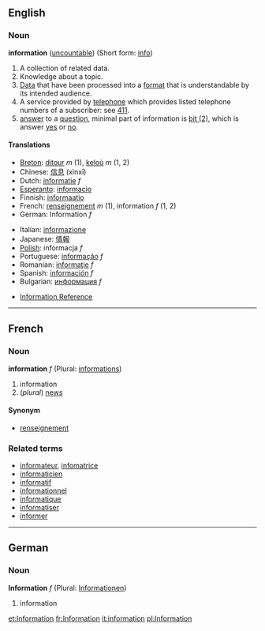 ==English==
===Noun===
'''information''' ([[uncountable]]) (Short form: [[info]])

# A collection of related data.
# Knowledge about a topic.
# [[Data]] that have been processed into a [[format]] that is understandable by its intended audience.
# A service provided by [[telephone]] which provides listed telephone numbers of a subscriber: see [[411]].
# [[answer]] to a [[question]], minimal part of information is [[Bit#bit_.282.29|bit (2)]], which is answer [[yes]] or [[no]].

====Translations====
{{top}}
*[[Breton]]: [[ditour]] ''m'' (1), [[keloù]] ''m'' (1, 2)
*Chinese: [[信息]] (xìnxī)
*Dutch: [[informatie]] ''f''
*[[Esperanto]]: [[informacio]]
*Finnish: [[informaatio]]
*French: [[renseignement]] ''m'' (1), information ''f'' (1, 2)
*German: Information ''f''
{{mid}}
*Italian: [[informazione]]
*Japanese: [[情報]]
*[[Polish]]: informacja ''f''
*Portuguese: [[informação]] ''f''
*Romanian: [[informaţie]] ''f''
*Spanish: [[información]] ''f''
*Bulgarian: [[информация]] ''f''
{{bottom}}

*[http://www.referencenter.com Information Reference]

----

==French==
===Noun===
'''information''' ''f'' (Plural: [[informations]])

# information
# (''plural'') [[news]]

====Synonym====
*[[renseignement]]

===Related terms===
*[[informateur]], [[infomatrice]]
*[[informaticien]]
*[[informatif]]
*[[informationnel]]
*[[informatique]]
*[[informatiser]]
*[[informer]]

----
==German==
===Noun===
'''Information''' ''f'' (Plural: [[Informationen]])

# information

[[et:Information]]
[[fr:Information]]
[[it:information]]
[[pl:Information]]